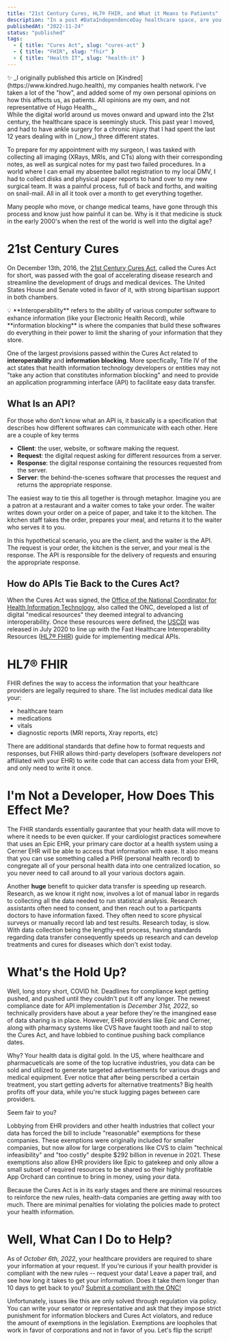 ```yaml
---
title: "21st Century Cures, HL7® FHIR, and What it Means to Patients"
description: "In a post #DataIndependenceDay healthcare space, are you realizing the true benefits of the 21st Century Cures Act?"
publishedAt: "2022-11-24"
status: "published"
tags:
  - { title: "Cures Act", slug: "cures-act" }
  - { title: "FHIR", slug: "fhir" }
  - { title: "Health IT", slug: "health-it" }
---
```


<Aside className="italic">
  ✨ _I originally published this article on
  [Kindred](https://www.kindred.hugo.health), my companies health network. I've
  taken a lot of the "how", and added some of my own personal opinions on how
  this affects us, as patients. All opinions are my own, and not representative
  of Hugo Health._
</Aside>
While the digital world around us moves onward and upward into the 21st century,
the healthcare space is seemingly stuck. This past year I moved, and had to have
ankle surgery for a chronic injury that I had spent the last 12 years dealing with
in (_now_) three different states.

To prepare for my appointment with my surgeon, I was tasked with collecting all imaging (XRays, MRIs, and CTs) along with their corresponding notes,
as well as surgical notes for my past two failed procedures. In a world where I can email my absentee ballot registration to my local DMV,
I had to collect disks and physical paper reports to hand over to my new surgical team. It was a painful process, full of back and forths,
and waiting on snail-mail. All in all it took over a month to get everything together.

Many people who move, or change medical teams, have gone through this process and know just how painful it can be. Why is it that medicine is
stuck in the early 2000's when the rest of the world is well into the digital age?

# 21st Century Cures

On December 13th, 2016, the [21st Century Cures Act](https://www.govinfo.gov/content/pkg/PLAW-114publ255/pdf/PLAW-114publ255.pdf), called the Cures Act for
short, was passed with the goal of accelerating disease research and streamline the development of drugs and medical devices. The United States House and Senate
voted in favor of it, with strong bipartisan support in both chambers.

<Aside>
  💡 **Interoperability** refers to the ability of various computer software to
  exhance information (like your Electronic Health Record), while **information
  blocking** is where the companies that build these softwares do everything in
  their power to limit the sharing of your information that they store.
</Aside>

One of the largest provisions passed within the Cures Act related to **interoperability** and **information blocking**. More specfically, Title IV
of the act states that health information technology developers or entities may not "take any action that constitutes information blocking" and need
to provide an application programming interface (API) to facilitate easy data transfer.

## What Is an API?

For those who don't know what an API is, it basically is a specification that describes how different softwares can communicate with each other. Here
are a couple of key terms

- **Client**: the user, website, or software making the request.
- **Request**: the digital request asking for different resources from a server.
- **Response**: the digital response containing the resources requested from the server.
- **Server**: the behind-the-scenes software that processes the request and returns the appropriate response.

The easiest way to tie this all together is through metaphor. Imagine you are a patron at a restaurant and a waiter comes to take your order. The waiter
writes down your order on a peice of paper, and take it to the kitchen. The kitchen staff takes the order, prepares your meal, and returns it to the waiter
who serves it to you.

In this hypothetical scenario, you are the client, and the waiter is the API. The request is your order, the kitchen is the server, and your meal is the response.
The API is responsible for the delivery of requests and ensuring the appropriate response.

## How do APIs Tie Back to the Cures Act?

When the Cures Act was signed, the [Office of the National Coordinator for Health Information Technology](https://www.healthit.gov), also called the ONC, developed a list of
digital "medical resources" they deemed integral to advancing interoperability. Once these resources were defined, the [USCDI](https://www.healthit.gov/isa/united-states-core-data-interoperability-uscdi)
was released in July 2020 to line up with the Fast Healthcare Interoperability Resources ([HL7® FHIR](https://www.healthit.gov/sites/default/files/2019-08/ONCFHIRFSWhatIsFHIR.pdf))
guide for implementing medical APIs.

# HL7® FHIR

FHIR defines the way to access the information that your healthcare providers are legally required to share. The list includes medical data like your:

- healthcare team
- medications
- vitals
- diagnostic reports (MRI reports, Xray reports, etc)

There are additional standards that define how to format requests and responses, but FHIR allows third-party developers (software developers _not_ affiliated with your EHR)
to write code that can access data from your EHR, and only need to write it once.

# I'm Not a Developer, How Does This Effect Me?

The FHIR standards essentially gaurantee that your health data will move to where it needs to be even quicker. If your cardiologist practices somewhere that uses an
Epic EHR, your primary care doctor at a health system using a Cerner EHR will be able to access that information with ease. It also means that you can use something 
called a PHR (personal health record) to congregate all of your personal health data into one centralized location, so you never need to call around to all your 
various doctors again.

Another **huge** benefit to quicker data transfer is speeding up research. Research, as we know it right now, involves a lot of manual labor in regards to collecting 
all the data needed to run statistcal analysis. Research assistants often need to consent, and then reach out to a particpants doctors to have information faxed.
They often need to score physical surveys or manually record lab and test results. Research today, is slow. With data collection being the lengthy-est process, having 
standards regarding data transfer consequently speeds up research and can develop treatments and cures for diseases which don't exist today.

# What's the Hold Up?

Well, long story short, COVID hit. Deadlines for compliance kept getting pushed, and pushed until they couldn't put it off any longer. The newest compliance date for
API implementation is _December 31st, 2022_, so technically providers have about a year before they're the imangined ease of data sharing is in place. However, EHR 
providers like Epic and Cerner, along with pharmacy systems like CVS have faught tooth and nail to stop the Cures Act, and have lobbied to continue pushing back compliance
dates. 

Why? Your health data is digital gold. In the US, where healthcare and pharmacueticals are some of the top lucrative industries, you data can be sold and utilized to 
generate targeted advertisements for various drugs and medical equipment. Ever notice that after being perscribed a certain treatment, you start getting adverts for 
alternative treatments? Big health profits off your data, while you're stuck lugging pages between care providers.

Seem fair to you?

Lobbying from EHR providers and other health industries that collect your data has forced the bill to include "reasonable" exemptions for these companies. These exemptions
were originally included for smaller companies, but now allow for large corperations like CVS to claim "technical infeasibility" and "too costly" despite $292 billion in 
revenue in 2021. These exemptions also allow EHR providers like Epic to gatekeep and only allow a small subset of required resources to be shared so their highly profitable
App Orchard can continue to bring in money, using _your_ data. 

Because the Cures Act is in its early stages and there are minimal resources to reinforce the new rules, health-data companies are getting away with too much. There are
minimal penalties for violating the policies made to protect your health information.


# Well, What Can I Do to Help?

As of _October 6th, 2022_, your healthcare providers are required to share your information at your request. If you're curious if your health provider is compliant
with the new rules -- request your data! Leave a paper trail, and see how long it takes to get your information. Does it take them longer than 10 days to get back to
you? [Submit a compliant with the ONC!](https://inquiry.healthit.gov/support/plugins/servlet/desk/portal/6)

Unfortunately, issues like this are only solved through regulation via policy. You can write your senator or representative and ask that they impose strict punishment
for information blockers and Cures Act violators, and reduce the amount of exemptions in the legislation. Exemptions are loopholes that work in favor of corporations
and not in favor of you. Let's flip the script!